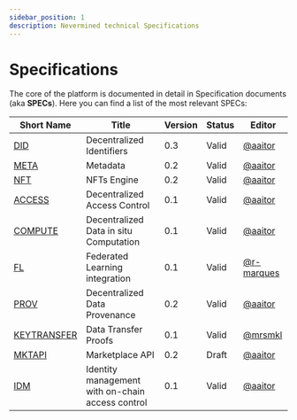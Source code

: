 ```yaml
---
sidebar_position: 1
description: Nevermined technical Specifications
---
```


# Specifications

The core of the platform is documented in detail in Specification documents (aka **SPECs**).
Here you can find a list of the most relevant SPECs:

Short Name              | Title                                             | Version      | Status     | Editor
------------------------|---------------------------------------------------|--------------|------------|-------
[DID](./Spec-DID.md)        | Decentralized Identifiers                         | 0.3          | Valid        | [@aaitor](https://github.com/aaitor)
[META](./Spec-METADATA.md)  | Metadata                                          | 0.2          | Valid        | [@aaitor](https://github.com/aaitor)
[NFT](./Spec-NFT.md)| NFTs Engine                     | 0.2          | Valid        | [@aaitor](https://github.com/aaitor)
[ACCESS](./Spec-ACCESS.md)  | Decentralized Access Control                      | 0.1          | Valid        | [@aaitor](https://github.com/aaitor)
[COMPUTE](./Spec-COMPUTE.md)| Decentralized Data in situ Computation                 | 0.1          | Valid        | [@aaitor](https://github.com/aaitor)
[FL](./Spec-FL.md)| Federated Learning integration                | 0.1          | Valid        | [@r-marques](https://github.com/r-marques)
[PROV](./Spec-PROVENANCE.md)| Decentralized Data Provenance                     | 0.2          | Valid        | [@aaitor](https://github.com/aaitor)
[KEYTRANSFER](./Spec-DTP.md)| Data Transfer Proofs | 0.1          | Valid        | [@mrsmkl](https://github.com/mrsmkl)
[MKTAPI](./Spec-MKT.md)| Marketplace API | 0.2          | Draft        | [@aaitor](https://github.com/aaitor)
[IDM](./Spec-IDM.md)| Identity management with on-chain access control                     | 0.1          | Valid        | [@aaitor](https://github.com/aaitor)


